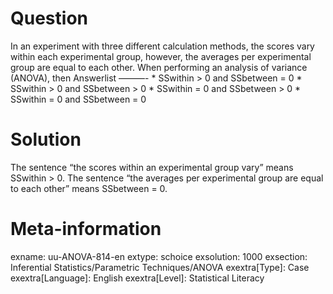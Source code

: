 Question
========
  
In an experiment with three different calculation methods, the scores vary within each experimental group, however, the averages per experimental group are equal to each other. When performing an analysis of variance (ANOVA), then 
Answerlist
----------
* SSwithin > 0 and SSbetween = 0
* SSwithin > 0 and SSbetween > 0
* SSwithin = 0 and SSbetween > 0
* SSwithin = 0 and SSbetween = 0


Solution
========
The sentence "the scores within an experimental group vary" means SSwithin > 0. The sentence "the averages per experimental group are equal to each other" means SSbetween = 0.

Meta-information
================
exname: uu-ANOVA-814-en
extype: schoice
exsolution: 1000
exsection: Inferential Statistics/Parametric Techniques/ANOVA
exextra[Type]: Case
exextra[Language]: English
exextra[Level]: Statistical Literacy
